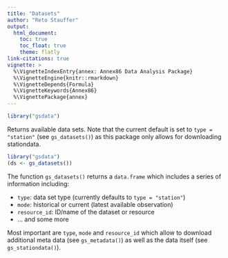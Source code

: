 ```yaml
---
title: "Datasets"
author: "Reto Stauffer"
output:
  html_document:
    toc: true
    toc_float: true
    theme: flatly
link-citations: true
vignette: >
  %\VignetteIndexEntry{annex: Annex86 Data Analysis Package}
  %\VignetteEngine{knitr::rmarkdown}
  %\VignetteDepends{Formula}
  %\VignetteKeywords{Annex86}
  %\VignettePackage{annex}
---
```


```r
library("gsdata")
```

Returns available data sets. Note that the current default is set to
`type = "station"` (see `gs_datasets()`) as this package only allows
for downloading stationdata.

```r
library("gsdata")
(ds <- gs_datasets())
```

The function `gs_datasets()` returns a `data.frame` which includes
a series of information including:

* `type`: data set type (currently defaults to `type = "station"`)
* `mode`: historical or current (latest available observation)
* `resource_id`: ID/name of the dataset or resource
* ... and some more

Most important are `type`, `mode` and `resource_id` which allow
to download additional meta data (see `gs_metadata()`) as well
as the data itself (see `gs_stationdata()`).


